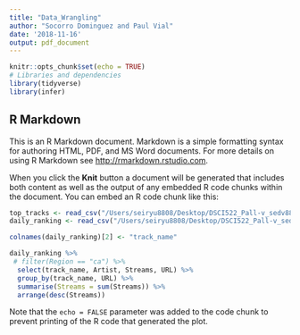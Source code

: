 ```yaml
---
title: "Data_Wrangling"
author: "Socorro Dominguez and Paul Vial"
date: '2018-11-16'
output: pdf_document
---
```


```r
knitr::opts_chunk$set(echo = TRUE)
# Libraries and dependencies
library(tidyverse)
library(infer)
```

## R Markdown

This is an R Markdown document. Markdown is a simple formatting syntax for authoring HTML, PDF, and MS Word documents. For more details on using R Markdown see <http://rmarkdown.rstudio.com>.

When you click the **Knit** button a document will be generated that includes both content as well as the output of any embedded R code chunks within the document. You can embed an R code chunk like this:

```r

top_tracks <- read_csv("/Users/seiryu8808/Desktop/DSCI522_Pall-v_sedv8808/data/top-tracks-of-2017.csv")
daily_ranking <- read_csv("/Users/seiryu8808/Desktop/DSCI522_Pall-v_sedv8808/data/spotify-worldwide-daily-song-ranking.csv")

```



```r

colnames(daily_ranking)[2] <- "track_name"

daily_ranking %>%
 # filter(Region == "ca") %>%
  select(track_name, Artist, Streams, URL) %>%
  group_by(track_name, URL) %>%
  summarise(Streams = sum(Streams)) %>%
  arrange(desc(Streams))

```

Note that the `echo = FALSE` parameter was added to the code chunk to prevent printing of the R code that generated the plot.
